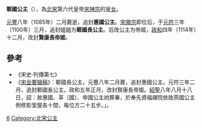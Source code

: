 {{東亞女性歷史人物
| 名稱=鄆國公主/賢康帝姬
| 身份=[[宋朝|宋朝]]公主
| 畫像=
| 說明=
| 姓=赵
| 名=
| 封爵=[[公主|公主]]，帝姬
| 位號=
| 封號=惠國公主，鄆國长公主，賢康長帝姬
| 出生年=
| 逝世年=1085年
| 諡號=
| 墳墓=
| 父親=[[宋神宗|宋神宗]]
| 同胞兄弟=
| 母親=
|}}
'''鄆國公主'''（{{bd|？||1085年||catIdx=Z}}），為[[北宋|北宋]]第六代皇帝[[宋神宗|宋神宗]]的[[皇女|皇女]]。

[[元丰_(北宋)|元豐]]八年（1085年）二月薨逝，追封'''惠國公主'''。[[宋徽宗|宋徽宗]]即位后，于[[元符|元符]]三年（1100年）三月，追封姐姐为'''鄆國長公主'''。后改公主为帝姬，[[政和|政和]]四年（1114年）十二月，改封'''賢康長帝姬'''。

==參考==
*《宋史·列傳第七》
*《[[宋会要辑稿|宋会要辑稿]]》：鄆國長公主，元豐八年二月薨，追封惠國公主。元符三年二月，追封鄆國長公主。政和五年正月，改封賢康長帝姬。[[紹聖|紹聖]]八年八月十八日，詔：故惠國、莘〔國〕、申國公主祔葬畢，於奉先資福禪院依故燕國公主例修影堂屋各十間，每位方二十五步。」。 
 
[[Category:宋神宗皇女|6]]
[[Category:北宋公主|Category:北宋公主]]